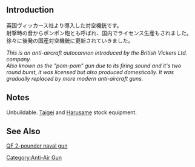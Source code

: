 {{Equipmentinfo
|name = BI-type 40mm Twin Machine Gun
|id = 92
|japanesename = 毘式40mm連装機銃
|icon = {{GreenGunMG}}
|type = AA Gun
|effect = {{AA}} +6 {{Evasion}} +1
|scrap = {{Ammo}}2, {{Steel}}1
|image = <gallery type="slideshow" widths="360px" position="center" hideaddbutton="true">
File:Slotitem_092.png
File:092.png
File:092chibi.png
File:092gun.png
</gallery>
|DD = lime
|LC = lime
|CL = lime
|CLT = lime
|CA = lime
|CAV = lime
|BB = lime
|BBV = lime
|FASTBB = lime
|AV = lime
|CVL = lime
|CV = lime
|AR = lime
|AS = lime}}

==Introduction==
英国ヴィッカース社より導入した対空機銃です。<br>射撃時の音からポンポン砲とも呼ばれ、国内でライセンス生産もされました。徐々に後発の国産対空機銃に更新されていきました。

''This is an anti-aircraft autocannon introduced by the British Vickers Ltd. company. <br>Also known as the "pom-pom" gun due to its firing sound and it's two round burst, it was licensed but also produced domestically. It was gradually replaced by more modern anti-aircraft guns.''

==Notes==
Unbuildable. [[Taigei]] and [[Harusame]] stock equipment.

==See Also==
[http://en.wikipedia.org/wiki/QF_2-pounder_naval_gun QF 2-pounder naval gun]
{{Equipmentlist}}
[[Category:Anti-Air Gun]]
